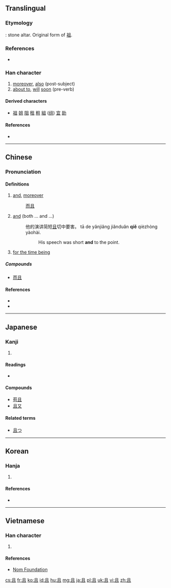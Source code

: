 {{also|目|自}}
==Translingual==

===Etymology===
{{Han etyl}}
{{liushu|p}}: stone altar. Original form of [[祖]].

===References===
* {{cite web
| url = http://www.hanziyuan.com/result.php?zi=且
| title = 且
| work = 字源
| language = Mandarin
| accessdate = 2014-02-24}}

===Han character===
{{Han char|rn=1|rad=一|as=04|sn=5|four=77100|canj=BM}}

# [[moreover]], [[also]] (post-subject)
# [[about to]], [[will]] [[soon]] (pre-verb)

====Derived characters====
* [[祖]] [[姐]] [[阻]] [[租]] [[粗]] [[組]] ([[组]]) [[宜]] [[助]]

====References====
* {{Han ref|kx=0077.070|dkj=00029|dj=0154.190|hdz=10015.050|uh=4E14|ud=19988|bh=A542|bd=42306}}

----

==Chinese==
{{zh-forms}}

===Pronunciation===
{{zh-pron
|m=qiě
|c=ce2,zoeng1
|h=
|mn=
|w=
|mc=y
|oc=
|ma=Zh-qie.ogg
|cat=adv,v
}}

====Definitions====
{{zh-hanzi}}
# [[and]], [[moreover]]
#: [[而且]]
# [[and]] (both ... and ...)
#: 他的演讲简短[[且]]切中要害。  tā de yǎnjiǎng jiǎnduǎn '''qiě''' qièzhòng yàohài.
#:: His speech was short '''and''' to the point.
# [[for the time being]]

=====Compounds=====
* [[而且]]

====References====
* {{cite web
| url = http://www.mdbg.net/chindict/chindict.php?page=worddict&wdrst=0&wdqb=且
| title = 且
| work = MDBG English to Chinese dictionary ( Based on CC-CEDICT )
| language = Mandarin/English
| accessdate = 2014-03-11}}
* {{cite web
| url = http://tatoeba.org/eng/sentences/search?query=且&from=cmn&to=und
| title = Sentences with 且
| work = Tatoeba
| accessdate = 2014-03-11}}

----

==Japanese==

===Kanji===
{{ja-kanji|grade=c|rs=一04}}

# {{defn|lang=ja|sort=一04}}

====Readings====
* {{ja-readings|on=[[しゃ]] ([[sha]]), [[しょ]] ([[sho]])|kun=[[かつ]] ([[且つ]], [[katsu]])}}

====Compounds====
* [[苟且]]
* [[且又]]

====Related terms====
* [[且つ]]

----

==Korean==

===Hanja===
{{ko-hanja|hangeul=[[차]], [[저]], [[조]]|rv=cha, jeo, jo|mr=ch'a, chŏ, cho|eumhun=[[또]], [[공경스러울]], [[도마]]|ehrv=tto, gonggyeongseureoul, doma|ehmr=tto, konggyŏngsǔrǒul, toma|ehy=}}

# {{defn|lang=ko|sort=一04}}

====References====
* {{Hanja ref|nav=11740}}

----

==Vietnamese==

===Han character===
{{vi-hantu|[[thả]], [[vả]], [[vã]]|rs=一04}}

# {{defn|lang=vi|sort=一04}}

====References====
*[http://nomfoundation.org/common/nom_details.php?codepoint=4e14 Nom Foundation]

[[cs:且]]
[[fr:且]]
[[ko:且]]
[[id:且]]
[[hu:且]]
[[mg:且]]
[[ja:且]]
[[pl:且]]
[[uk:且]]
[[vi:且]]
[[zh:且]]